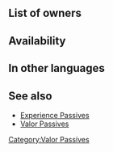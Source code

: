 {{SkillPage Tabs}}{{Passive
|type=C
|exclusive=0
|1name=Sword Valor 1
|1tagid=SID_剣の技量1
|1promotionRarity=4
|1promotionTier=1
|1required=-
|1effect=While unit lives and uses a sword, unit gets 1.5x SP.<br>(Only highest value applied. Does not stack.)
|1cost=30
|2name=Sword Valor 2
|2tagid=SID_剣の技量2
|2promotionRarity=5
|2promotionTier=1
|2effect=While unit lives, all sword allies on team get 1.5x SP.<br>(Only highest value applied. Does not stack.)
|2cost=60
|3name=Sword Valor 3
|3tagid=SID_剣の技量3
|3effect=While unit lives, all sword allies on team get 2x SP.<br>(Only highest value applied. Does not stack.)
|3cost=120
|canUseWeapon={{WeaponList|Sword}}
|canUseMove={{MoveList|all}}
|properties=
}}
==List of owners==
{{Skill Hero List}}
==Availability==
{{PassiveFocusList}}
{{PassiveDistributionList}}
{{PassiveCombatManualList}}
==In other languages==
{{OtherLanguages
|japanese=剣の技量
|german=Schwertmut
|spanishEU=Esp. heroica
|spanishLA=Espada heroica
|french=Tech. épée
|italian=Eroismo spada
|chineseTW=劍之技巧
|portuguese=Espada épica
}}
==See also==
* [[Experience Passives]]
* [[Valor Passives]]
{{Passives Navbox|C}}
[[Category:Valor Passives]]